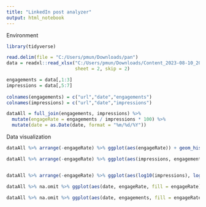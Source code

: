 ```yaml
---
title: "LinkedIn post analyzer"
output: html_notebook
---
```



Environment
```r
library(tidyverse)
```
```r

read.delim(file = "C:/Users/pmun/Downloads/pan")
data = readxl::read_xlsx("C:/Users/pmun/Downloads/Content_2023-08-10_2024-08-08_PatrickMunk.xlsx",
                         sheet = 2, skip = 2)

engagements = data[,1:3]
impressions = data[,5:7]
                         
colnames(engagements) = c("url","date","engagements")
colnames(impressions) = c("url","date","impressions")

dataAll = full_join(engagements, impressions) %>%
  mutate(engageRate = engagements / impressions * 100) %>%
  mutate(date = as.Date(date, format = "%m/%d/%Y"))

```
Data visualization
```r

dataAll %>% arrange(-engageRate) %>% ggplot(aes(engageRate)) + geom_histogram()

dataAll %>% arrange(-engageRate) %>% ggplot(aes(impressions, engagements)) + geom_point()


dataAll %>% arrange(-engageRate) %>% ggplot(aes(log10(impressions), log10(engagements), col = engageRate)) + geom_point()

dataAll %>% na.omit %>% ggplot(aes(date, engageRate, fill = engageRate)) + geom_bar(stat = "identity", position = "dodge")

dataAll %>% na.omit %>% ggplot(aes(date, engagements, fill = engageRate)) + geom_bar(stat = "identity")
```

